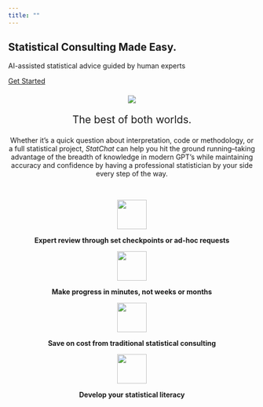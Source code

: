 ```yaml
---
title: ""
---
```


::: {.hero} 

# Statistical Consulting Made Easy.

AI-assisted statistical advice guided by human experts

[Get Started](#){.btn .btn-primary}

:::

<center style = 'font-size:150%'>

![](assets/computer.png)

::: divider
:::

The best of both worlds.

</center>

<center>

Whether it's a quick question about interpretation, code or methodology, or a full statistical project, _StatChat_ can help you hit the ground running--taking advantage of the breadth of knowledge in modern GPT's while maintaining accuracy and confidence by having a professional statistician by your side every step of the way.

</center>

<br>

::: {.grid}

::: {.g-col-6}

<center>

![](assets/user-check-solid-full.svg){.mb-3 width="60"}

**Expert review through set checkpoints or ad-hoc requests**

</center>

:::

::: {.g-col-6}

<center>

![](assets/clock-regular-full.svg){.mb-3 width="60"}

**Make progress in minutes, not weeks or months**

</center>

:::

::: {.g-col-6}

<center>

![](assets/money-check-dollar-solid-full.svg){.mb-3 width="60"}

**Save on cost from traditional statistical consulting**

</center>

:::

::: {.g-col-6}

<center>

![](assets/book-open-solid-full.svg){.mb-3 width="60"}

**Develop your statistical literacy**

</center>

:::

:::
